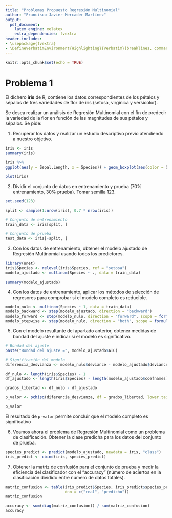 ```yaml
---
title: "Problemas Propuesto Regresión Multinomial"
author: "Francisco Javier Mercader Martínez"
output: 
  pdf_document:
    latex_engine: xelatex
    extra_dependencies: fvextra
header-includes:
- \usepackage{fvextra}
- \DefineVerbatimEnvironment{Highlighting}{Verbatim}{breaklines, commandchars=\\\{\}}
---
```


```r
knitr::opts_chunk$set(echo = TRUE)
```

# Problema 1

El dichero **iris** de R, contiene los datos correspondientes de los pétalos y sépalos de tres variedades de flor de iris (setosa, virginica y versicolor).

Se desea realizar un análisis de Regresión Multinomial con el fin de predecir la variedad de la flor en función de las magnitudes de sus pétalos y sépalos. Se pide:

1)  Recuperar los datos y realizar un estudio descriptivo previo atendiendo a nuestro objetivo.

```r
iris <- iris
summary(iris)

iris %>%
ggplot(aes(y = Sepal.Length, x = Species)) + geom_boxplot(aes(color = Species)) 

plot(iris)
```

2)  Dividir el conjunto de datos en entrenamiento y prueba (70% entrenamiento, 30% prueba). Tomar semilla 123.

```r
set.seed(123)

split <- sample(1:nrow(iris), 0.7 * nrow(iris))

# Conjunto de entrenamiento
train_data <- iris[split, ]

# Conjunto de prueba
test_data <- iris[-split, ]
```

3)  Con los datos de entrenamiento, obtener el modelo ajustado de Regresión Multinomial usando todos los predictores.

```r
library(nnet)
iris$Species <- relevel(iris$Species, ref = "setosa")
modelo_ajustado <- multinom(Species ~ ., data = train_data)

summary(modelo_ajustado)
```

4)  Con los datos de entrenamiento, aplicar los métodos de selección de regresores para comprobar si el modelo completo es reducible.

```r
modelo_nulo <- multinom(Species ~ 1, data = train_data)
modelo_backward <- step(modelo_ajustado, direction = "backward")
modelo_forward <- step(modelo_nulo, direction = "forward", scope = formula(modelo_ajustado))
modelo_stepwise <- step(modelo_nulo, direction = "both", scope = formula(modelo_ajustado))
```

5)  Con el modelo resultante del apartado anterior, obtener medidas de bondad del ajuste e indicar si el modelo es significativo.

```r
# Bondad del ajuste
paste("Bondad del ajuste =", modelo_ajustado$AIC)

# Significación del modelo
diferencia_desvianza <- modelo_nulo$deviance - modelo_ajustado$deviance

df_nulo <- length(iris$Species) - 1
df_ajustado <- length(iris$Species) - length(modelo_ajustado$coefnames) - 1

grados_libertad <- df_nulo - df_ajustado

p_valor <- pchisq(diferencia_desvianza, df = grados_libertad, lower.tail = FALSE)

p_valor
```
El resultado de `p-valor` permite concluir que el modelo completo es significativo

6)  Veamos ahora el problema de Regresión Multinomial como un problema de clasificación. Obtener la clase predicha para los datos del conjunto de prueba.

```r
species_predict <- predict(modelo_ajustado, newdata = iris, "class")
iris_predict <- cbind(iris, species_predict)
```

7)  Obtener la matriz de confusión para el conjunto de prueba y medir la eficiencia del clasificador con el "accuracy" (número de aciertos en la clasificación dividido entre número de datos totales).

```r
matriz_confusion <- table(iris_predict$Species, iris_predict$species_predict,
                          dnn = c("real", "predicho"))
matriz_confusion

accuracy <- sum(diag(matriz_confusion)) / sum(matriz_confusion)
accuracy
```

